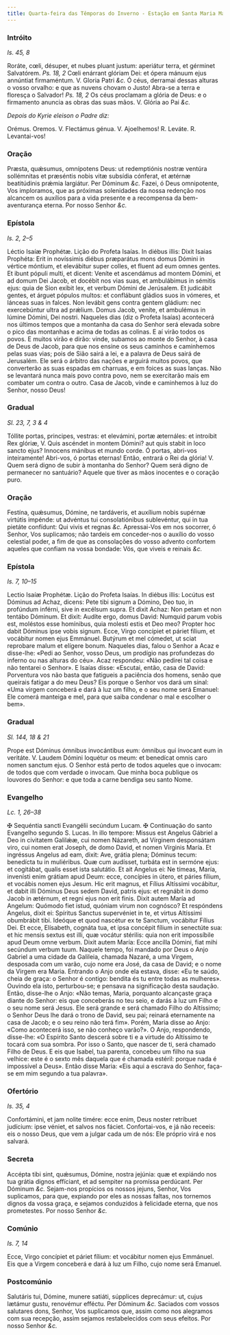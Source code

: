 ```yaml
---
title: Quarta-feira das Têmporas do Inverno - Estação em Santa Maria Maior
---
```


### Intróito

_Is. 45, 8_

<div class="grid grid-cols-2 gap-5">
  <span class="text-justify">
    Roráte, cœli, désuper, et nubes pluant justum: aperiátur terra, et gérminet
    Salvatórem. <em>Ps. 18, 2</em> Cœli enárrant glóriam Dei: et ópera mánuum
    ejus annúntiat firmaméntum. V. Gloria Patri <em>&c.</em>
  </span>
  <span class="text-justify">
    Ó céus, derramai dessas alturas o vosso orvalho: e que as nuvens chovam o
    Justo! Abra-se a terra e floresça o Salvador! <em>Ps. 18, 2</em> Os céus
    proclamam a glória de Deus: e o firmamento anuncia as obras das suas mãos.
    V. Glória ao Pai <em>&c.</em>
  </span>
</div>

<em>Depois do Kyrie eleison o Padre diz:</em>

<div class="grid grid-cols-2 gap-5">
  <span class="text-red-500 text-center">Orémus.</span>
  <span class="text-red-500 text-center">Oremos.</span>
  <span class="text-justify">V. Flectámus génua.</span>
  <span class="text-justify">V. Ajoelhemos!</span>
  <span class="text-justify">
    <span class="text-red-500">R.</span> Leváte.
  </span>
  <span class="text-justify">
    <span class="text-red-500">R.</span> Levantai-vos!
  </span>
</div>

### Oração

<div class="grid grid-cols-2 gap-5">
  <span class="text-justify">
    Præsta, quǽsumus, omnípotens Deus: ut redemptiónis nostræ ventúra
    sollémnitas et præséntis nobis vitæ subsídia cónferat, et ætérnæ
    beatitúdinis prǽmia largiátur. Per Dóminum <em>&c.</em>
  </span>
  <span class="text-justify">
    Fazei, ó Deus omnipotente, Vos imploramos, que as próximas solenidades da
    nossa redenção nos alcancem os auxílios para a vida presente e a recompensa
    da bem-aventurança eterna. Por nosso Senhor <em>&c.</em>
  </span>
</div>

### Epístola

_Is. 2, 2–5_

<div class="grid grid-cols-2 gap-5">
  <span class="text-justify">Léctio Isaíæ Prophétæ.</span>
  <span class="text-justify">Lição do Profeta Isaías.</span>
  <span class="text-justify">
    In diébus illis: Dixit Isaias Prophéta: Erit in novíssimis diébus præparátus
    mons domus Dómini in vértice móntium, et elevábitur super colles, et fluent
    ad eum omnes gentes. Et ibunt pópuli multi, et dicent: Veníte et ascendámus
    ad montem Dómini, et ad domum Dei Jacob, et docébit nos vias suas, et
    ambulábimus in sémitis ejus: quia de Sion exíbit lex, et verbum Dómini de
    Jerúsalem. Et judicábit gentes, et árguet pópulos multos: et conflábunt
    gládios suos in vómeres, et lánceas suas in falces. Non levábit gens contra
    gentem gládium: nec exercebúntur ultra ad prǽlium. Domus Jacob, veníte, et
    ambulémus in lúmine Dómini, Dei nostri.
  </span>
  <span class="text-justify">
    Naqueles dias (diz o Profeta Isaías) acontecerá nos últimos tempos que a
    montanha da casa do Senhor será elevada sobre o pico das montanhas e acima
    de todas as colinas. E aí virão todos os povos. E muitos virão e dirão:
    vinde, subamos ao monte do Senhor, à casa de Deus de Jacob, para que nos
    ensine os seus caminhos e caminhemos pelas suas vias; pois de Sião sairá a
    lei, e a palavra de Deus sairá de Jerusalém. Ele será o árbitro das nações e
    arguirá muitos povos, que converterão as suas espadas em charruas, e em
    foices as suas lanças. Não se levantará nunca mais povo contra povo, nem se
    exercitarão mais em combater um contra o outro. Casa de Jacob, vinde e
    caminhemos à luz do Senhor, nosso Deus!
  </span>
</div>

### Gradual

_Sl. 23, 7, 3 & 4_

<div class="grid grid-cols-2 gap-5">
  <span class="text-justify">
    Tóllite portas, principes, vestras: et elevámini, portæ æternáles: et
    introíbit Rex glóriæ, V. Quis ascéndet in montem Dómini? aut quis stabit in
    loco sancto ejus? Innocens mánibus et mundo corde.
  </span>
  <span class="text-justify">
    Ó portas, abri-vos inteiramente! Abri-vos, ó portas eternas! Então, entrará
    o Rei da glória! V. Quem será digno de subir à montanha do Senhor? Quem será
    digno de permanecer no santuário? Aquele que tiver as mãos inocentes e o
    coração puro.
  </span>
</div>

### Oração

<div class="grid grid-cols-2 gap-5">
  <span class="text-justify">
    Festína, quǽsumus, Dómine, ne tardáveris, et auxílium nobis supérnæ virtútis
    impénde: ut advéntus tui consolatiónibus sublevéntur, qui in tua pietáte
    confídunt: Qui vivis et regnas <em>&c.</em>
  </span>
  <span class="text-justify">
    Apressai-Vos em nos socorrer, ó Senhor, Vos suplicamos; não tardeis em
    conceder-nos o auxílio do vosso celestial poder, a fim de que as consolações
    do vosso advento confortem aqueles que confiam na vossa bondade: Vós, que
    viveis e reinais <em>&c.</em>
  </span>
</div>

### Epístola

_Is. 7, 10–15_

<div class="grid grid-cols-2 gap-5">
  <span class="text-justify">Lectio Isaíæ Prophétæ.</span>
  <span class="text-justify">Lição do Profeta Isaías.</span>
  <span class="text-justify">
    In diébus illis: Locútus est Dóminus ad Achaz, dicens: Pete tibi signum a
    Dómino, Deo tuo, in profúndum inférni, sive in excélsum supra. Et dixit
    Achaz: Non petam et non tentábo Dóminum. Et dixit: Audíte ergo, domus David:
    Numquid parum vobis est, moléstos esse homínibus, quia molesti estis et Deo
    meo? Propter hoc dabit Dóminus ipse vobis signum. Ecce, Virgo concípiet et
    páriet fílium, et vocábitur nomen ejus Emmánuel. Butýrum et mel cómedet, ut
    sciat reprobare malum et elígere bonum.
  </span>
  <span class="text-justify">
    Naqueles dias, falou o Senhor a Acaz e disse-lhe: «Pedi ao Senhor, vosso
    Deus, um prodígio nas profundezas do inferno ou nas alturas do céu». Acaz
    respondeu: «Não pedirei tal coisa e não tentarei o Senhor». E Isaías disse:
    «Escutai, então, casa de David: Porventura vos não basta que fatigueis a
    paciência dos homens, senão que queirais fatigar a do meu Deus? Eis porque o
    Senhor vos dará um sinal: «Uma virgem conceberá e dará à luz um filho, e o
    seu nome será Emanuel: Ele comerá manteiga e mel, para que saiba condenar o
    mal e escolher o bem».
  </span>
</div>

### Gradual

_Sl. 144, 18 & 21_

<div class="grid grid-cols-2 gap-5">
  <span class="text-justify">
    Prope est Dóminus ómnibus invocántibus eum: ómnibus qui ínvocant eum in
    veritáte. V. Laudem Dómini loquétur os meum: et benedícat omnis caro nomen
    sanctum ejus.
  </span>
  <span class="text-justify">
    O Senhor está perto de todos aqueles que o invocam: de todos que com verdade
    o invocam. Que minha boca publique os louvores do Senhor: e que toda a carne
    bendiga seu santo Nome.
  </span>
</div>

### Evangelho

_Lc. 1, 26–38_

<div class="grid grid-cols-2 gap-5">
  <span class="text-justify">
    <span class="text-red-500">&#10016;</span> Sequéntia sancti Evangélii
    secúndum Lucam.
  </span>
  <span class="text-justify">
    <span class="text-red-500">&#10016;</span> Continuação do santo Evangelho
    segundo S. Lucas.
  </span>
  <span class="text-justify">
    In illo tempore: Missus est Angelus Gábriel a Deo in civitatem Galilǽæ, cui
    nomen Názareth, ad Vírginem desponsátam viro, cui nomen erat Joseph, de domo
    David, et nomen Vírginis María. Et ingréssus Angelus ad eam, dixit: Ave,
    grátia plena; Dóminus tecum: benedícta tu in muliéribus. Quæ cum audísset,
    turbáta est in sermóne ejus: et cogitábat, qualis esset ista salutátio. Et
    ait Angelus ei: Ne tímeas, María, invenísti enim grátiam apud Deum: ecce,
    concípies in útero, et páries fílium, et vocábis nomen ejus Jesum. Hic erit
    magnus, et Fílius Altíssimi vocábitur, et dabit illi Dóminus Deus sedem
    David, patris ejus: et regnábit in domo Jacob in ætérnum, et regni ejus non
    erit finis. Dixit autem María ad Angelum: Quómodo fiet istud, quóniam virum
    non cognósco? Et respóndens Angelus, dixit ei: Spíritus Sanctus supervéniet
    in te, et virtus Altíssimi obumbrábit tibi. Ideóque et quod nascétur ex te
    Sanctum, vocábitur Fílius Dei. Et ecce, Elísabeth, cognáta tua, et ipsa
    concépit fílium in senectúte sua: et hic mensis sextus est illi, quæ vocátur
    stérilis: quia non erit impossíbile apud Deum omne verbum. Dixit autem
    María: Ecce ancílla Dómini, fiat mihi secúndum verbum tuum.
  </span>
  <span class="text-justify">
    Naquele tempo, foi mandado por Deus o Anjo Gabriel a uma cidade da Galileia,
    chamada Nazaré, a uma Virgem, desposada com um varão, cujo nome era José, da
    casa de David; e o nome da Virgem era Maria. Entrando o Anjo onde ela
    estava, disse: «Eu te saúdo, cheia de graça: o Senhor é contigo: bendita és
    tu entre todas as mulheres». Ouvindo ela isto, perturbou-se; e pensava na
    significação desta saudação. Então, disse-lhe o Anjo: «Não temas, Maria,
    porquanto alcançaste graça diante do Senhor: eis que conceberás no teu seio,
    e darás à luz um Filho e o seu nome será Jesus. Ele será grande e será
    chamado Filho do Altíssimo; o Senhor Deus lhe dará o trono de David, seu
    pai; reinará eternamente na casa de Jacob; e o seu reino não terá fim».
    Porém, Maria disse ao Anjo: «Como acontecerá isso, se não conheço varão?». O
    Anjo, respondendo, disse-lhe: «O Espírito Santo descerá sobre ti e a virtude
    do Altíssimo te tocará com sua sombra. Por isso o Santo, que nascer de ti,
    será chamado Filho de Deus. E eis que Isabel, tua parenta, concebeu um filho
    na sua velhice: este é o sexto mês daquela que é chamada estéril: porque
    nada é impossível a Deus». Então disse Maria: «Eis aqui a escrava do Senhor,
    faça-se em mim segundo a tua palavra».
  </span>
</div>

### Ofertório

_Is. 35, 4_

<div class="grid grid-cols-2 gap-5">
  <span class="text-justify">
    Confortámini, et jam nolite timére: ecce enim, Deus noster retríbuet
    judícium: ipse véniet, et salvos nos fáciet.
  </span>
  <span class="text-justify">
    Confortai-vos, e já não receeis: eis o nosso Deus, que vem a julgar cada um
    de nós: Ele próprio virá e nos salvará.
  </span>
</div>

### Secreta

<div class="grid grid-cols-2 gap-5">
  <span class="text-justify">
    Accépta tibi sint, quǽsumus, Dómine, nostra jejúnia: quæ et expiándo nos tua
    grátia dignos effíciant, et ad sempiter na promíssa perdúcant. Per Dóminum
    <em>&c.</em>
  </span>
  <span class="text-justify">
    Sejam-nos propícios os nossos jejuns, Senhor, Vos suplicamos, para que,
    expiando por eles as nossas faltas, nos tornemos dignos da vossa graça, e
    sejamos conduzidos à felicidade eterna, que nos prometestes. Por nosso
    Senhor <em>&c.</em>
  </span>
</div>

### Comúnio

_Is. 7, 14_

<div class="grid grid-cols-2 gap-5">
  <span class="text-justify">
    Ecce, Virgo concípiet et páriet fílium: et vocábitur nomen ejus Emmánuel.
  </span>
  <span class="text-justify">
    Eis que a Virgem conceberá e dará à luz um Filho, cujo nome será Emanuel.
  </span>
</div>

### Postcomúnio

<div class="grid grid-cols-2 gap-5">
  <span class="text-justify">
    Salutáris tui, Dómine, munere satiáti, súpplices deprecámur: ut, cujus
    lætámur gustu, renovémur efféctu. Per Dóminum <em>&c.</em>
  </span>
  <span class="text-justify">
    Saciados com vossos salutares dons, Senhor, Vos suplicamos que, assim como
    nos alegramos com sua recepção, assim sejamos restabelecidos com seus
    efeitos. Por nosso Senhor <em>&c.</em>
  </span>
</div>
